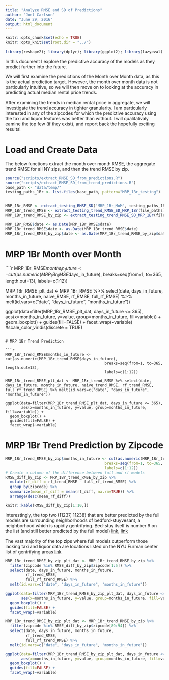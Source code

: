 ```yaml
---
title: "Analyze RMSE and SD of Predictions"
author: "Joel Carlson"
date: "June 29, 2016"
output: html_document
---
```


```r
knitr::opts_chunk$set(echo = TRUE)
knitr::opts_knit$set(root.dir = "../")
```
```r
library(reshape2); library(dplyr); library(ggplot2); library(lazyeval)
```

In this document I explore the predictive accuracy of the models as they predict further into the future.

We will first examine the predictions of the Month over Month data, as this is the actual prediction target. However, the month over month data is not particularly intuitive, so we will then move on to looking at the accuracy in predicting actual median rental price trends. 

After examining the trends in median rental price in aggregate, we will investigate the trend accuracy in tighter granularity. I am particularly interested in any of the zipcodes for which the predictive accuracy using the taxi and liquor features was better than without. I will qualitativaly eamine the top few (if they exist), and report back the hopefully exciting results!


# Load and Create Data

The below functions extract the month over month RMSE, the aggregate trend RMSE for all NY zips, and then the trend RMSE by zip.

```r
source("scripts/extract_RMSE_SD_from_predictions.R")
source("scripts/extract_RMSE_SD_from_trend_predictions.R")
base_path <- "data/temp/"
testing_paths_1Br <- list.files(base_path, pattern="MRP_1Br_testing")


MRP_1Br_RMSE <- extract_testing_RMSE_SD("MRP_1Br_MoM", testing_paths_1Br)
MRP_1Br_trend_RMSE <- extract_testing_trend_RMSE_SD_MRP_1Br(file_paths)
MRP_1Br_trend_RMSE_by_zip <- extract_testing_trend_RMSE_SD_MRP_1Br(file_paths, by_zip=TRUE)

MRP_1Br_RMSE$date <- as.Date(MRP_1Br_RMSE$date)
MRP_1Br_trend_RMSE$date <- as.Date(MRP_1Br_trend_RMSE$date)
MRP_1Br_trend_RMSE_by_zip$date <- as.Date(MRP_1Br_trend_RMSE_by_zip$date)
```

# MRP 1Br Month over Month 

````r
MRP_1Br_RMSE$months_in_future <- cut(as.numeric(MRP_1Br_RMSE$days_in_future),
                                     breaks=seq(from=1, to=365, length.out=13),
                                     labels=c(1:12))

MRP_1Br_RMSE_plt_dat <- MRP_1Br_RMSE %>% select(date, days_in_future, months_in_future, naive_RMSE, rf_RMSE, full_rf_RMSE) %>% melt(id.vars=c("date", "days_in_future", "months_in_future"))

ggplot(data=filter(MRP_1Br_RMSE_plt_dat, days_in_future <= 365),
       aes(x=months_in_future, y=value, group=months_in_future, fill=variable)) +
  geom_boxplot() +
  guides(fill=FALSE) +
  facet_wrap(~variable)
  #scale_color_viridis(discrete = TRUE)
```

# MRP 1Br Trend Prediction

```r

MRP_1Br_trend_RMSE$months_in_future <- cut(as.numeric(MRP_1Br_trend_RMSE$days_in_future),
                                            breaks=seq(from=1, to=365, length.out=13),
                                            labels=c(1:12))

MRP_1Br_trend_RMSE_plt_dat <- MRP_1Br_trend_RMSE %>% select(date, days_in_future, months_in_future, naive_trend_RMSE, rf_trend_RMSE, full_rf_trend_RMSE) %>% melt(id.vars=c("date", "days_in_future", "months_in_future"))

ggplot(data=filter(MRP_1Br_trend_RMSE_plt_dat, days_in_future <= 365),
       aes(x=months_in_future, y=value, group=months_in_future, fill=variable)) +
  geom_boxplot() +
  guides(fill=FALSE) +
  facet_wrap(~variable)
```

# MRP 1Br Trend Prediction by Zipcode

```r
MRP_1Br_trend_RMSE_by_zip$months_in_future <- cut(as.numeric(MRP_1Br_trend_RMSE_by_zip$days_in_future),
                                            breaks=seq(from=1, to=365, length.out=13),
                                            labels=c(1:12))
# Create a column of the difference between full and rf models
RMSE_diff_by_zip <- MRP_1Br_trend_RMSE_by_zip %>% 
  mutate(rf_diff = rf_trend_RMSE - full_rf_trend_RMSE) %>% 
  group_by(zipcode) %>% 
  summarize(mean_rf_diff = mean(rf_diff, na.rm=TRUE)) %>% 
  arrange(desc(mean_rf_diff))

knitr::kable(RMSE_diff_by_zip[1:10,])
```

Interestingly, the top two (11237, 11238) that are better predicted by the full models are surrounding neighborhoods of bedford-stuyvesant, a neighborhood which is rapidly gentrifying. Bed-stuy itself is number 9 on the list (and still better predicted by the full model) [link](http://www.nytimes.com/2015/11/29/nyregion/gentrification-in-a-brooklyn-neighborhood-forces-residents-to-move-on.html), [link](http://nypost.com/2016/01/07/gritty-bed-stuy-is-starting-to-show-its-softer-side/)

The vast majority of the top zips where full models outperform those lacking taxi and liquor data are locations listed on the NYU Furman center list of gentrifying areas [link](http://ny.curbed.com/2016/5/9/11641588/nyc-top-15-gentrifying-neighborhoods-williamsburg-harlem-bushwick)

```r

MRP_1Br_trend_RMSE_by_zip_plt_dat <- MRP_1Br_trend_RMSE_by_zip %>% 
  filter(zipcode %in% RMSE_diff_by_zip$zipcode[1:5]) %>% 
  select(date, days_in_future, months_in_future,
         rf_trend_RMSE,
         full_rf_trend_RMSE) %>%
  melt(id.vars=c("date", "days_in_future", "months_in_future"))

ggplot(data=filter(MRP_1Br_trend_RMSE_by_zip_plt_dat, days_in_future <= 365),
       aes(x=months_in_future, y=value, group=months_in_future, fill=variable)) +
  geom_boxplot() +
  guides(fill=FALSE) +
  facet_wrap(~variable)
```

```r

MRP_1Br_trend_RMSE_by_zip_plt_dat <- MRP_1Br_trend_RMSE_by_zip %>% 
  filter(zipcode %in% RMSE_diff_by_zip$zipcode[89:94]) %>% 
  select(date, days_in_future, months_in_future,
         rf_trend_RMSE,
         full_rf_trend_RMSE) %>%
  melt(id.vars=c("date", "days_in_future", "months_in_future"))

ggplot(data=filter(MRP_1Br_trend_RMSE_by_zip_plt_dat, days_in_future <= 365),
       aes(x=months_in_future, y=value, group=months_in_future, fill=variable)) +
  geom_boxplot() +
  guides(fill=FALSE) +
  facet_wrap(~variable)
```